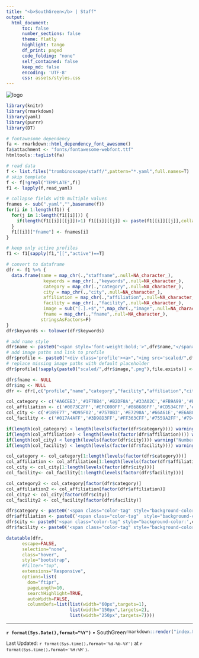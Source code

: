 ```yaml
---
title: "<b>SouthGreen</b> | Staff"
output:
  html_document:
      toc: false
      number_sections: false
      theme: flatly
      highlight: tango
      df_print: paged
      code_folding: "none"
      self_contained: false
      keep_md: false
      encoding: 'UTF-8'
      css: assets/styles.css
---
```


<div class="row">
<img src="assets/logo.png" alt="logo" class="logo">
</div>

```r
library(knitr)
library(rmarkdown)
library(yaml)
library(purrr)
library(DT)

# fontawesome dependency
fa <- rmarkdown::html_dependency_font_awesome()
fa$attachment <- "fonts/fontawesome-webfont.ttf"
htmltools::tagList(fa)

# read data
f <- list.files("trombinoscope/staff/",pattern="*.yaml",full.names=T)
# skip template
f <- f[!grepl("TEMPLATE",f)]
f1 <- lapply(f,read_yaml)

# collapse fields with multiple values
fnames <- sub(".yaml","",basename(f))
for(i in 1:length(f1)) {
  for(j in 1:length(f1[[i]])) {
    if(length(f1[[i]][[j]])>1) f1[[i]][[j]] <- paste(f1[[i]][[j]],collapse=", ")
  }
  f1[[i]]["fname"] <- fnames[i]
}

# keep only active profiles
f1 <- f1[sapply(f1,"[[","active")==T]

# convert to dataframe
dfr <- f1 %>% {
  data.frame(name = map_chr(.,"staffname",.null=NA_character_),
              keywords = map_chr(.,"keywords",.null=NA_character_),
              category = map_chr(.,"category",.null=NA_character_),
              city = map_chr(.,"city",.null=NA_character_),
              affiliation = map_chr(.,"affiliation",.null=NA_character_),
              facility = map_chr(.,"facility",.null=NA_character_),
              image = sub("[.].+$","",map_chr(.,"image",.null=NA_character_)),
              fname = map_chr(.,"fname",.null=NA_character_),
             stringsAsFactors=F)
}
dfr$keywords <- tolower(dfr$keywords)

# add name style
dfr$name <- paste0("<span style='font-weight:bold;'>",dfr$name,"</span>")
# add image paths and link to profile
dfr$profile <- paste0("<div class='profile'><a>","<img src='scaled/",dfr$image,".png'></a></div>")
# replace missing image paths with default placeholder
dfr$profile[!sapply(paste0("scaled/",dfr$image,".png"),file.exists)] <- paste0("<div class='profile'>","<img src='scaled/default.png'></div>")

dfr$fname <- NULL
dfr$img <- NULL
dfr <- dfr[,c("profile","name","category","facility","affiliation","city","keywords")]
```

```r
col_category <- c('#A6CEE3','#1F78B4','#B2DF8A','#33A02C','#FB9A99','#E31A1C','#FDBF6F','#FF7F00','#CAB2D6','#6A3D9A','#8DD3C7','#B15928','#CA527D','#CACE53','#58763C')
col_affiliation <- c('#0073C2FF','#EFC000FF','#868686FF','#CD534CFF','#7AA6DCFF','#003C67FF','#8F7700FF','#3B3B3BFF','#A73030FF','#4A6990FF","#3B4992FF','#EE0000FF','#008B45FF','#631879FF','#008280FF','#BB0021FF','#5F559BFF','#A20056FF','#808180FF','#1B1919FF')
col_city <- c('#1B9E77','#D95F02','#7570B3','#E7298A','#66A61E','#E6AB02','#A6761D','#666666')
col_facility <- c('#017A4AFF','#3D98D3FF','#FF363CFF','#7559A2FF','#794924FF','#8CDB5EFF','#D6D6D6FF','#FB8C00FF')

if(length(col_category) < length(levels(factor(dfr$category)))) warning("Number of colours less than number of category.")
if(length(col_affiliation) < length(levels(factor(dfr$affiliation)))) warning("Number of colours less than number of affiliation.")
if(length(col_city) < length(levels(factor(dfr$city)))) warning("Number of colours less than number of city.")
if(length(col_facility) < length(levels(factor(dfr$facility)))) warning("Number of colours less than number of facility.")

col_category <- col_category[1:length(levels(factor(dfr$category)))]
col_affiliation <- col_affiliation[1:length(levels(factor(dfr$affiliation)))]
col_city <- col_city[1:length(levels(factor(dfr$city)))]
col_facility<- col_facility[1:length(levels(factor(dfr$facility)))]

col_category2 <- col_category[factor(dfr$category)]
col_affiliation2 <- col_affiliation[factor(dfr$affiliation)]
col_city2 <- col_city[factor(dfr$city)]
col_facility2 <- col_facility[factor(dfr$facility)]

dfr$category <- paste0('<span class="color-tag" style="background-color:',col_category2,';">',dfr$category,'</span>')
dfr$affiliation <- paste0('<span class="color-tag"  style="background-color:',col_affiliation2,';">',dfr$affiliation,'</span>')
dfr$city <- paste0('<span class="color-tag" style="background-color:',col_city2,';">',dfr$city,'</span>')
dfr$facility <- paste0('<span class="color-tag" style="background-color:',col_facility2,';">',dfr$facility,'</span>')
```


<div class="row table-staff">
```r
datatable(dfr,
      escape=FALSE,
      selection="none",
      class="hover",
      style="bootstrap",
      #filter="top",
      extensions="Responsive",
      options=list(
        dom="ftipr",
        pageLength=10,
        searchHighlight=TRUE,
        autoWidth=FALSE,
        columnDefs=list(list(width="60px",targets=1),
                        list(width="150px",targets=2),
                        list(width="250px",targets=7))))
```
</div>

<hr/>

<div>
<span style="float:left; vertical-align:middle">
<b>`r format(Sys.Date(),format="%Y")`</b> • SouthGreen
</span>
<span style="float:right; vertical-align:middle">
<p style="text-align: left; font-size: small;">
Last Updated: <i class="fa fa-calendar" aria-hidden="true"></i> `r format(Sys.time(),format='%d-%b-%Y')` at <i class="fa fa-clock-o" aria-hidden="true"></i> `r format(Sys.time(),format='%H:%M')`.
</p>
</span>
</div>

```r
rmarkdown::render("index.Rmd")
```

```sh
# ImageMagick 6.9.7-4 Q16 x86_64 20170114
# image processing using imagick convert
# run in staffinfo root
# crops to centered square and rescales to 100px x 100px
# converts to circular png

if [[ ! -d img ]]
  then
    echo >&2 "Directory img doesn't exist."; exit 1;
  fi

if [[ -d scaled ]]
  then
   rm -rf scaled
   mkdir scaled
  else
   mkdir scaled
  fi

# centered square crop
size='%[fx: w>h ? h : w ]'
offset_x='%[fx: w>h ? (w-h)/2 : 0 ]'
offset_y='%[fx: w>h ? 0 : (h-w)/2 ]'
viewport="${size}x${size}+${offset_x}+${offset_y}"

for i in img/*g
  do
    fname=$(basename $i | sed 's/\(^[a-z|-]\+\)\(.*$\)/\1.png/g')
    #fname=$(basename $i)
    convert $i  -set option:distort:viewport "$viewport" -filter point -distort SRT 0 +repage -adaptive-resize 100x100 scaled/${fname}
    convert -size 100x100 xc:none -fill scaled/${fname} -draw "circle 50,50 50,1" scaled/${fname}
  done
```
